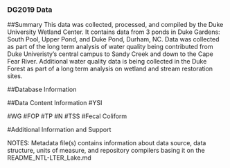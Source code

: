 
### DG2019 Data

##Summary
This data was collected, processed, and compiled by the Duke University Wetland Center. It contains data from 3 ponds in Duke Gardens: South Pool, Upper Pond, and Duke Pond, Durham, NC. 
Data was collected as part of the long term analysis of water quality being contributed from Duke Univeristy's central campus to Sandy Creek and down to the Cape Fear River. Additional water quality data is being collected in the Duke Forest as part of a long term analysis on wetland and stream restoration sites.

##Database Information

##Data Content Information
#YSI

#WG
#FOP
#TP
#N
#TSS
#Fecal Coliform

#Additional Information and Support





NOTES: Metadata file(s) contains information about data source, data structure, units of measure, and repository compilers
basing it on the README_NTL-LTER_Lake.md

